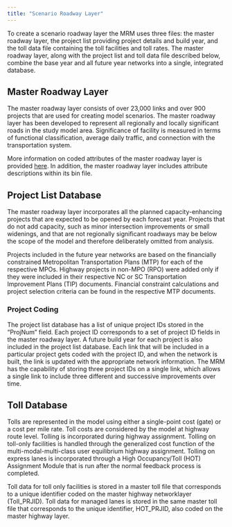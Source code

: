 ```yaml
---
title: "Scenario Roadway Layer"
---
```


To create a scenario roadway layer the MRM uses three files: the master roadway layer, the project list providing project details and build year, and the toll data file containing the toll facilities and toll rates. The master roadway layer, along with the project list and toll data file described below, combine the base year and all future year networks into a single, integrated database.

## Master Roadway Layer

The master roadway layer consists of over 23,000 links and over 900 projects that are used for creating model scenarios. The master roadway layer has been developed to represent all regionally and locally significant roads in the study model area. Significance of facility is measured in terms of functional classification, average daily traffic, and connection with the transportation system.  

More information on coded attributes of the master roadway layer is provided [here](pdfs/MasterLayer.pdf).  In addition, the master roadway layer includes attribute descriptions within its bin file.  

## Project List Database
The master roadway layer incorporates all the planned capacity-enhancing projects that are expected to be opened by each forecast year. Projects that do not add capacity, such as minor intersection improvements or small widenings, and that are not regionally significant roadways may be below the scope of the model and therefore deliberately omitted from analysis. 

Projects included in the future year networks are based on the financially constrained Metropolitan Transportation Plans (MTP) for each of the respective MPOs. Highway projects in non-MPO (RPO) were added only if they were included in their respective NC or SC Transportation Improvement Plans (TIP) documents. Financial constraint calculations and project selection criteria can be found in the respective MTP documents. 

### Project Coding
The project list database has a list of unique project IDs stored in the “ProjNum” field. Each project ID corresponds to a set of project ID fields in the master roadway layer. A future build year for each project is also included in the project list database. Each link that will be included in a particular project gets coded with the project ID, and when the network is built, the link is updated with the appropriate network information. The MRM has the capability of storing three project IDs on a single link, which allows a single link to include three different and successive improvements over time.   

## Toll Database
Tolls are represented in the model using either a single-point cost (gate) or a cost per mile rate. Toll costs are considered by the model at highway route level. Tolling is incorporated during highway assignment. Tolling on toll-only facilities is handled through the generalized cost function of the multi-modal-multi-class user equilibrium highway assignment. Tolling on express lanes is incorporated through a High Occupancy/Toll (HOT) Assignment Module that is run after the normal feedback process is completed.  

Toll data for toll only facilities is stored in a master toll file that corresponds to a unique identifier coded on the master highway networklayer (Toll_PRJID). Toll data for managed lanes is stored in the same master toll file that corresponds to the unique identifier, HOT_PRJID, also coded on the master highway layer. 